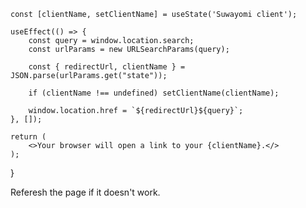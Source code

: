 
    const [clientName, setClientName] = useState('Suwayomi client');

    useEffect(() => {
        const query = window.location.search;
        const urlParams = new URLSearchParams(query);
        
    	const { redirectUrl, clientName } = JSON.parse(urlParams.get("state"));

        if (clientName !== undefined) setClientName(clientName);

        window.location.href = `${redirectUrl}${query}`;
    }, []);
    
    return (
        <>Your browser will open a link to your {clientName}.</>
    );
}


<TrackerOauth />


Referesh the page if it doesn't work.


